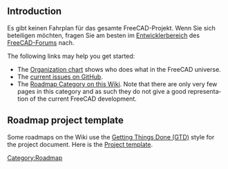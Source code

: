 <languages/>

<div lang="en" dir="ltr" class="mw-content-ltr">
== Introduction ==
</div>

Es gibt keinen Fahrplan für das gesamte FreeCAD-Projekt. Wenn Sie sich beteiligen möchten, fragen Sie am besten im [https://forum.freecad.org/viewforum.php?f=10 Entwicklerbereich] des [https://forum.freecad.org/index.php FreeCAD-Forums] nach.

<div lang="en" dir="ltr" class="mw-content-ltr">
The following links may help you get started:
* The [[Organization_chart|Organization chart]] shows who does what in the FreeCAD universe.
* The [https://github.com/FreeCAD/FreeCAD/issues?q=is%3Aopen+is%3Aissue current issues on GitHub].
* The [[:Category:Roadmap|Roadmap Category on this Wiki]]. Note that there are only very few pages in this category and as such they do not give a good representation of the current FreeCAD development.
</div>

<div lang="en" dir="ltr" class="mw-content-ltr">
== Roadmap project template ==
</div>

<div lang="en" dir="ltr" class="mw-content-ltr">
Some roadmaps on the Wiki use the [https://en.wikipedia.org/wiki/Getting_Things_Done#Methodology Getting Things Done (GTD)] style for the project document. Here is the [[Project_template|Project template]].
</div>


[[Category:Roadmap]]